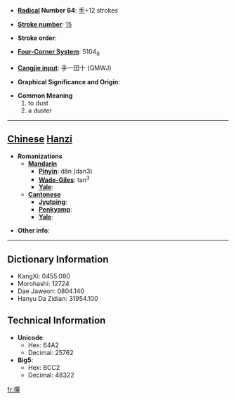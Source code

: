 * '''[[Wiktionary:Chinese radical index| Radical]] Number 64''': [[Wiktionary:Chinese radical index 手|手]]+12 strokes

* '''[[Wiktionary:Chinese total strokes index|Stroke number]]''': [[Wiktionary:Chinese total strokes index 15|15]]

* '''Stroke order''': 

* '''[[Wiktionary:Chinese four corner index|Four-Corner System]]''': 5104<sub>6</sub>

* '''[[Wiktionary:Chinese Cangjie index|Cangjie input]]''': 手一田十 (QMWJ)

* '''Graphical Significance and Origin''': 

* '''Common Meaning'''
*#to dust
*# a duster


----

== [[Chinese]] [[Hanzi]] ==

* '''Romanizations'''
** '''[[Mandarin]]'''
*** '''[[Pinyin]]''': dǎn (dan3)
*** '''[[Wade-Giles]]''': tan<sup>3</sup>
*** '''[[Yale]]''': 
** '''[[Cantonese]]'''
*** '''[[Jyutping]]''':
*** '''[[Penkyamp]]''': 
*** '''[[Yale]]''': 

* '''Other info''': 

----

== Dictionary Information ==

* KangXi: 0455.080
* Morohashi: 12724
* Dae Jaweon: 0804.140
* Hanyu Da Zidian: 31954.100

== Technical Information ==

* '''Unicode''':
** Hex: 64A2
** Decimal: 25762
* '''Big5''':
** Hex: BCC2
** Decimal: 48322

[[fr:撢]]